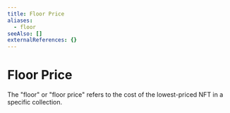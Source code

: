 ```yaml
---
title: Floor Price
aliases:
  - floor
seeAlso: []
externalReferences: {}
---
```


# Floor Price

The "floor" or "floor price" refers to the cost of the lowest-priced NFT in a specific collection.
